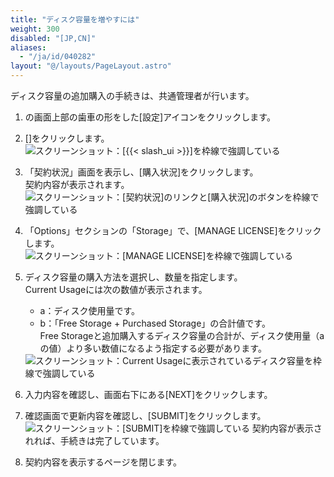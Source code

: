 ```yaml
---
title: "ディスク容量を増やすには"
weight: 300
disabled: "[JP,CN]"
aliases:
  - "/ja/id/040282"
layout: "@/layouts/PageLayout.astro"
---
```




ディスク容量の追加購入の手続きは、<Slash />共通管理者が行います。

1. <Kintone />の画面上部の歯車の形をした[設定]アイコンをクリックします。  

1. [<SlashUi />]をクリックします。  
   <Img src="/k/kintone/img-ja/disk_storage_increase_img01.png" alt="スクリーンショット：[{{&lt; slash_ui &gt;}}]を枠線で強調している" />

1. 「契約状況」画面を表示し、[購入状況]をクリックします。  
  契約内容が表示されます。  
   <Img src="/k/kintone/img-ja/disk_storage_increase_img02.png" alt="スクリーンショット：[契約状況]のリンクと[購入状況]のボタンを枠線で強調している" />

1. 「Options」セクションの「Storage」で、[MANAGE LICENSE]をクリックします。  
   <Img src="/k/kintone/img-ja/disk_storage_increase_img03.png" alt="スクリーンショット：[MANAGE LICENSE]を枠線で強調している" />

1. ディスク容量の購入方法を選択し、数量を指定します。  
  Current Usageには次の数値が表示されます。  
    * a：ディスク使用量です。  
    * b：「Free Storage \+ Purchased Storage」の合計値です。  
  Free Storageと追加購入するディスク容量の合計が、ディスク使用量（aの値）より多い数値になるよう指定する必要があります。  
   <Img src="/k/kintone/img-ja/disk_storage_increase_img04.png" alt="スクリーンショット：Current Usageに表示されているディスク容量を枠線で強調している" />

1. 入力内容を確認し、画面右下にある[NEXT]をクリックします。

1. 確認画面で更新内容を確認し、[SUBMIT]をクリックします。  
   <Img src="/k/kintone/img-ja/disk_storage_increase_img05.png" alt="スクリーンショット：[SUBMIT]を枠線で強調している" />
  契約内容が表示されれば、手続きは完了しています。

1. 契約内容を表示するページを閉じます。  
